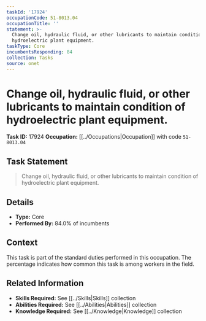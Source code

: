 ```yaml
---
taskId: '17924'
occupationCode: 51-8013.04
occupationTitle: ''
statement: >-
  Change oil, hydraulic fluid, or other lubricants to maintain condition of
  hydroelectric plant equipment.
taskType: Core
incumbentsResponding: 84
collection: Tasks
source: onet
---
```

# Change oil, hydraulic fluid, or other lubricants to maintain condition of hydroelectric plant equipment.

**Task ID:** 17924
**Occupation:** [[../Occupations|Occupation]] with code `51-8013.04`

## Task Statement

> Change oil, hydraulic fluid, or other lubricants to maintain condition of hydroelectric plant equipment.

## Details

- **Type:** Core
- **Performed By:** 84.0% of incumbents

## Context

This task is part of the standard duties performed in this occupation. The percentage indicates how common this task is among workers in the field.

## Related Information

- **Skills Required:** See [[../Skills|Skills]] collection
- **Abilities Required:** See [[../Abilities|Abilities]] collection
- **Knowledge Required:** See [[../Knowledge|Knowledge]] collection
